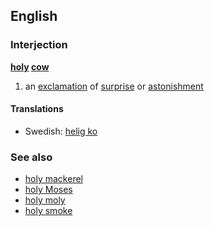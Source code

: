 ==English==
===Interjection===
'''[[holy]] [[cow]]'''

# an [[exclamation]] of [[surprise]] or [[astonishment]]

====Translations====
*Swedish: [[helig ko]]
===See also===
*[[holy mackerel]]
*[[holy Moses]]
*[[holy moly]]
*[[holy smoke]]